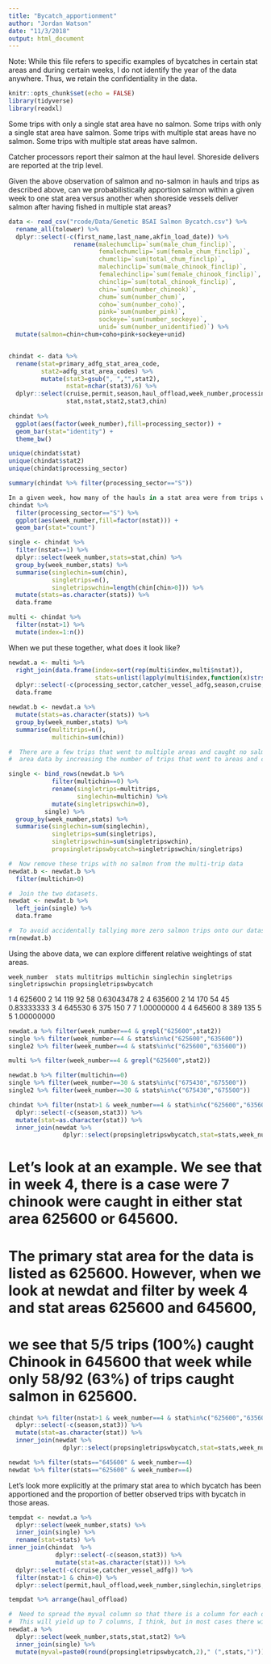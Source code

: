 ```yaml
---
title: "Bycatch_apportionment"
author: "Jordan Watson"
date: "11/3/2018"
output: html_document
---
```


Note: While this file refers to specific examples of bycatches in certain stat areas and during certain weeks,
I do not identify the year of the data anywhere. Thus, we retain the confidentiality in the data. 

```r
knitr::opts_chunk$set(echo = FALSE)
library(tidyverse)
library(readxl)
```

Some trips with only a single stat area have no salmon. 
Some trips with only a single stat area have salmon.
Some trips with multiple stat areas have no salmon.
Some trips with multiple stat areas have salmon. 

Catcher processors report their salmon at the haul level.
Shoreside delivers are reported at the trip level. 

Given the above observation of salmon and no-salmon in hauls and trips as described above, can we probabilistically apportion salmon within a given week to one stat area versus another when shoreside vessels deliver salmon after having fished in multiple stat areas?

```r

data <- read_csv("rcode/Data/Genetic BSAI Salmon Bycatch.csv") %>% 
  rename_all(tolower) %>% 
  dplyr::select(-c(first_name,last_name,akfin_load_date)) %>% 
                  rename(malechumclip=`sum(male_chum_finclip)`,      
                         femalechumclip=`sum(female_chum_finclip)`,    
                         chumclip=`sum(total_chum_finclip)`,   
                         malechinclip=`sum(male_chinook_finclip)`,  
                         femalechinclip=`sum(female_chinook_finclip)`, 
                         chinclip=`sum(total_chinook_finclip)`,  
                         chin=`sum(number_chinook)`,         
                         chum=`sum(number_chum)`,            
                         coho=`sum(number_coho)`,           
                         pink=`sum(number_pink)`,            
                         sockeye=`sum(number_sockeye)`,     
                         unid=`sum(number_unidentified)`) %>% 
  mutate(salmon=chin+chum+coho+pink+sockeye+unid)


chindat <- data %>% 
  rename(stat=primary_adfg_stat_area_code,
         stat2=adfg_stat_area_codes) %>% 
         mutate(stat3=gsub(", ","",stat2),
                nstat=nchar(stat3)/6) %>% 
  dplyr::select(cruise,permit,season,haul_offload,week_number,processing_sector,catcher_vessel_adfg,
                stat,nstat,stat2,stat3,chin)
  
chindat %>% 
  ggplot(aes(factor(week_number),fill=processing_sector)) + 
  geom_bar(stat="identity") + 
  theme_bw()

unique(chindat$stat)
unique(chindat$stat2)
unique(chindat$processing_sector)

summary(chindat %>% filter(processing_sector=="S"))
```

```r
In a given week, how many of the hauls in a stat area were from trips where hauls occurred in only that stat area?
chindat %>% 
  filter(processing_sector=="S") %>% 
  ggplot(aes(week_number,fill=factor(nstat))) + 
  geom_bar(stat="count")
```

```r
single <- chindat %>% 
  filter(nstat==1) %>% 
  dplyr::select(week_number,stats=stat,chin) %>% 
  group_by(week_number,stats) %>% 
  summarise(singlechin=sum(chin),
            singletrips=n(),
            singletripswchin=length(chin[chin>0])) %>% 
  mutate(stats=as.character(stats)) %>% 
  data.frame
```

```r
multi <- chindat %>% 
  filter(nstat>1) %>% 
  mutate(index=1:n())
```  

When we put these together, what does it look like? 

```r
newdat.a <- multi %>% 
  right_join(data.frame(index=sort(rep(multi$index,multi$nstat)),
                        stats=unlist(lapply(multi$index,function(x)strsplit(gsub(" ","",multi$stat2[x]), "[,]"))))) %>% 
  dplyr::select(-c(processing_sector,catcher_vessel_adfg,season,cruise,permit,stat3,nstat)) %>% 
  data.frame 

newdat.b <- newdat.a %>% 
  mutate(stats=as.character(stats)) %>% 
  group_by(week_number,stats) %>% 
  summarise(multitrips=n(),
            multichin=sum(chin)) 

#  There are a few trips that went to multiple areas and caught no salmon. We can use these to update the results of the single 
#  area data by increasing the number of trips that went to areas and caught no salmon. 

single <- bind_rows(newdat.b %>% 
            filter(multichin==0) %>% 
            rename(singletrips=multitrips,
                   singlechin=multichin) %>% 
            mutate(singletripswchin=0),
          single) %>% 
  group_by(week_number,stats) %>% 
  summarise(singlechin=sum(singlechin),
            singletrips=sum(singletrips),
            singletripswchin=sum(singletripswchin),
            propsingletripswbycatch=singletripswchin/singletrips)

#  Now remove these trips with no salmon from the multi-trip data
newdat.b <- newdat.b %>% 
  filter(multichin>0)

#  Join the two datasets. 
newdat <- newdat.b %>% 
  left_join(single) %>% 
  data.frame

#  To avoid accidentally tallying more zero salmon trips onto our datasets, remove newdat.b
rm(newdat.b)

```

Using the above data, we can explore different relative weightings of stat areas. 

    week_number  stats multitrips multichin singlechin singletrips singletripswchin propsingletripswbycatch
1             4 625600          2        14        119          92               58              0.63043478
2             4 635600          2        14        170          54               45              0.83333333
3             4 645530          6       375        150           7                7              1.00000000
4             4 645600          8       389        135           5                5              1.00000000                 
                 
```r
newdat.a %>% filter(week_number==4 & grepl("625600",stat2))
single %>% filter(week_number==4 & stats%in%c("625600","635600"))
single2 %>% filter(week_number==4 & stats%in%c("625600","635600"))

multi %>% filter(week_number==4 & grepl("625600",stat2))

newdat.b %>% filter(multichin==0)
single %>% filter(week_number==30 & stats%in%c("675430","675500"))
single2 %>% filter(week_number==30 & stats%in%c("675430","675500"))

chindat %>% filter(nstat>1 & week_number==4 & stat%in%c("625600","635600","645600","645530")) %>% 
  dplyr::select(-c(season,stat3)) %>%
  mutate(stat=as.character(stat)) %>% 
  inner_join(newdat %>% 
               dplyr::select(propsingletripswbycatch,stat=stats,week_number))
```

#  Let's look at an example. We see that in week 4, there is a case were 7 chinook were caught in either stat area 625600 or 645600.
#  The primary stat area for the data is listed as 625600. However, when we look at newdat and filter by week 4 and stat areas 625600 and 645600,
#  we see that 5/5 trips (100%) caught Chinook in 645600 that week while only 58/92 (63%) of trips caught salmon in 625600.

```r
chindat %>% filter(nstat>1 & week_number==4 & stat%in%c("625600","635600","645600","645530")) %>% 
  dplyr::select(-c(season,stat3)) %>%
  mutate(stat=as.character(stat)) %>% 
  inner_join(newdat %>% 
               dplyr::select(propsingletripswbycatch,stat=stats,week_number))

newdat %>% filter(stats=="645600" & week_number==4)
newdat %>% filter(stats=="625600" & week_number==4)
```
                    
Let's look more explicitly at the primary stat area to which bycatch has been apportioned and the proportion of better observed trips with bycatch in those areas. 
```r
tempdat <- newdat.a %>% 
  dplyr::select(week_number,stats) %>% 
  inner_join(single) %>% 
  rename(stat=stats) %>% 
inner_join(chindat  %>% 
             dplyr::select(-c(season,stat3)) %>%
             mutate(stat=as.character(stat))) %>% 
  dplyr::select(-c(cruise,catcher_vessel_adfg)) %>% 
  filter(nstat>1 & chin>0) %>% 
  dplyr::select(permit,haul_offload,week_number,singlechin,singletrips,singletripswchin,chin,stat,stat2,propsingletripswbycatch)

tempdat %>% arrange(haul_offload) 

#  Need to spread the myval column so that there is a column for each of the different stat areas within a particular stat combo. 
#  This will yield up to 7 columns, I think, but in most cases there will just be two and it should make it easier to see different results.
newdat.a %>% 
  dplyr::select(week_number,stats,stat,stat2) %>% 
  inner_join(single) %>% 
  mutate(myval=paste0(round(propsingletripswbycatch,2)," (",stats,")"))





```                    